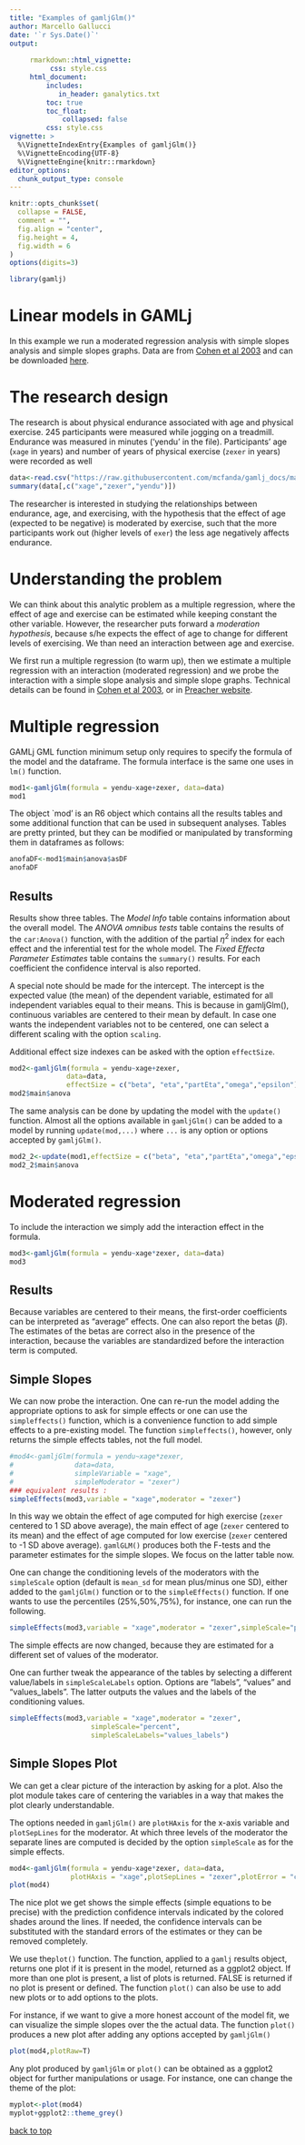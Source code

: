 ---
title: "Examples of gamljGlm()"
author: Marcello Gallucci
date: '`r Sys.Date()`'
output: 
  
     rmarkdown::html_vignette:
          css: style.css
     html_document:
         includes:
            in_header: ganalytics.txt
         toc: true
         toc_float:
             collapsed: false
         css: style.css
vignette: >
  %\VignetteIndexEntry{Examples of gamljGlm()}
  %\VignetteEncoding{UTF-8}
  %\VignetteEngine{knitr::rmarkdown}
editor_options: 
  chunk_output_type: console
---

```{r, include = FALSE}
knitr::opts_chunk$set(
  collapse = FALSE,
  comment = "",
  fig.align = "center",
  fig.height = 4,
  fig.width = 6
)
options(digits=3)

```

```{r setup}
library(gamlj)
```

# Linear models in GAMLj

In this example we run a moderated regression analysis with simple slopes analysis and simple slopes graphs. Data are from   [Cohen et al 2003](http://psycnet.apa.org/record/2002-18109-000) and can be downloaded  [here](https://github.com/mcfanda/gamlj_docs/blob/master/data/exercise.csv). 

# The research design

The research is about physical endurance associated with age and physical exercise. 245 participants were measured while jogging on a treadmill. Endurance was measured in minutes ('yendu' in the file). Participants' age (`xage` in years) and number of years of physical exercise (`zexer` in years) were recorded as well 

```{r }
data<-read.csv("https://raw.githubusercontent.com/mcfanda/gamlj_docs/master/data/exercise.csv")
summary(data[,c("xage","zexer","yendu")])

```


The researcher is interested in studying the relationships between endurance, age, and exercising, with the hypothesis that the effect of age (expected to be  negative) is moderated by exercise, such that the more participants work out (higher levels of `exer`) the less age negatively affects endurance. 

# Understanding the problem

We can think about this analytic problem as a multiple regression, where the effect of age and exercise can be estimated while keeping constant the other variable. However, the researcher puts forward a _moderation hypothesis_, because s/he expects the effect of age to change for different levels of exercising. We than need an interaction between age and exercise.

We first run a multiple regression (to warm up), then we estimate a multiple regression with an interaction (moderated regression) and we probe the interaction with a simple slope analysis and simple slope graphs. Technical details can be found in [Cohen et al 2003](http://psycnet.apa.org/record/2002-18109-000), or in [Preacher website](http://quantpsy.org/interact/interactions.htm).

# Multiple regression

GAMLj GML function minimum setup only requires to specify the formula of the model and the dataframe. The formula interface is the same one uses in `lm()` function.
```{r warning=FALSE, message=FALSE}
mod1<-gamljGlm(formula = yendu~xage+zexer, data=data)
mod1
```



The object `mod' is an R6 object which contains all the results tables and some additional function that can be used in subsequent analyses. Tables are pretty printed, but they can be modified or manipulated by transforming them in dataframes as follows:

```{r }
anofaDF<-mod1$main$anova$asDF
anofaDF
```


## Results

Results show three tables. The _Model Info_ table contains information about the overall model. The _ANOVA omnibus tests_ table contains the results of the `car:Anova()` function, with the addition of the partial $\eta^2$ index for each effect and the inferential test for the whole model. The _Fixed Effecta Parameter Estimates_ table contains the `summary()` results. For each coefficient the confidence interval is also reported.

A special note should be made for the intercept. The intercept is the expected value (the mean) of the dependent variable, estimated for all independent variables equal to their means. This is because in gamljGlm(), continuous variables are centered to their mean by default. In case one wants the independent variables not to be centered, one can select a different scaling with the option `scaling`.

Additional effect size indexes can be asked with the option `effectSize`. 

```{r }
mod2<-gamljGlm(formula = yendu~xage+zexer, 
              data=data,
              effectSize = c("beta", "eta","partEta","omega","epsilon"))
mod2$main$anova
```

The same analysis can be done by updating the model with the `update()` function. Almost all the options available in `gamljGlm()` can be added to a model by running `update(mod,...)` where `...` is any option or options accepted by `gamljGlm()`.


```{r }
mod2_2<-update(mod1,effectSize = c("beta", "eta","partEta","omega","epsilon"))
mod2_2$main$anova
```



# Moderated regression

To include the interaction we simply add the interaction effect in the formula.

```{r warning=FALSE, message=FALSE}
mod3<-gamljGlm(formula = yendu~xage*zexer, data=data)
mod3
```

## Results

Because variables are centered to their means, the first-order coefficients can be interpreted as "average" effects. 
One can also report the betas ($\beta$). The estimates of the betas are correct also in the presence of the interaction, because the variables are standardized before the interaction term is computed.

## Simple Slopes

We can now probe the interaction. One can re-run the model adding the appropriate options to ask for simple effects or one can use the `simpleffects()` function, which is a convenience function to add simple effects to a pre-existing model. The function  `simpleffects()`, however, only returns the simple effects tables, not the full model.



```{r warning=FALSE, message=FALSE}
#mod4<-gamljGlm(formula = yendu~xage*zexer,
#               data=data,
#               simpleVariable = "xage",
#               simpleModerator = "zexer")
### equivalent results :
simpleEffects(mod3,variable = "xage",moderator = "zexer")
```

In this way we obtain the effect of age computed for high exercise (`zexer` centered to 1 SD above average), the main effect of age (`zexer` centered to its mean) and the effect of age computed for low exercise (`zexer` centered to -1 SD above average). `gamlGLM()` produces both the F-tests and the parameter estimates for the simple slopes. We focus on the latter table now.


One can change the conditioning levels of the moderators with the `simpleScale` option (default is `mean_sd` for mean plus/minus one SD), either added to the `gamljGlm()` function or to the `simpleEffects()` function. If one wants to use the percentiles (25%,50%,75%), for instance, one can run the following.

```{r warning=FALSE, message=FALSE}
simpleEffects(mod3,variable = "xage",moderator = "zexer",simpleScale="percent")
```

The simple effects are now changed, because they are estimated for a different set of values of the moderator.

One can further tweak the appearance of the tables by selecting a different value/labels  in `simpleScaleLabels` option. Options are "labels", "values" and "values_labels". The latter outputs the values and the labels of the conditioning values.

```{r warning=FALSE, message=FALSE}
simpleEffects(mod3,variable = "xage",moderator = "zexer",
                    simpleScale="percent", 
                    simpleScaleLabels="values_labels")
```



## Simple Slopes Plot

We can get a clear picture of the interaction by asking for a plot. Also the plot module takes care of centering the variables in a way that makes the plot clearly understandable. 


The options needed in `gamljGlm()` are `plotHAxis` for the x-axis variable and  `plotSepLines` for the moderator. At which three levels of the moderator the separate lines are computed is decided by the option `simpleScale` as for the simple effects. 


```{r warning=FALSE, message=FALSE}
mod4<-gamljGlm(formula = yendu~xage*zexer, data=data, 
               plotHAxis = "xage",plotSepLines = "zexer",plotError = "ci")
plot(mod4)
```

The nice plot we get shows the simple effects (simple equations to be precise) with the prediction confidence intervals indicated by the colored shades around the lines. If needed, the confidence intervals can be substituted with the standard errors of the estimates or they can be removed completely.

We use the`plot()` function. The function, applied to a `gamlj` results object, returns one plot if it is present in the model, returned as a ggplot2 object. If more than one plot is present, a list of plots is returned. FALSE is returned if no plot is present or defined. The function `plot()` can also be use to add new plots or to add options to the plots.

For instance, if we want to give a more honest account of the model fit, we can visualize the simple slopes over the the actual data. The function `plot()` produces a new plot after adding any options accepted by `gamljGlm()`

```{r warning=FALSE, message=FALSE}
plot(mod4,plotRaw=T)
```

Any plot produced by `gamljGlm` or `plot()` can be obtained as a ggplot2 object for further manipulations or usage. For instance, one can change the theme of the plot:

```{r warning=FALSE, message=FALSE}
myplot<-plot(mod4)
myplot+ggplot2::theme_grey()

```



[back to top](#linear-models-in-gamlj)